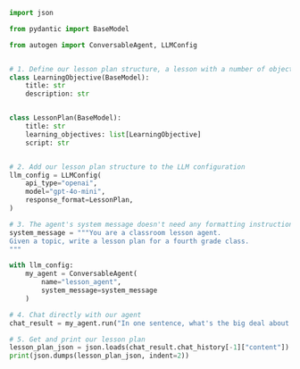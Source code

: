 ```python
import json

from pydantic import BaseModel

from autogen import ConversableAgent, LLMConfig


# 1. Define our lesson plan structure, a lesson with a number of objectives
class LearningObjective(BaseModel):
    title: str
    description: str


class LessonPlan(BaseModel):
    title: str
    learning_objectives: list[LearningObjective]
    script: str


# 2. Add our lesson plan structure to the LLM configuration
llm_config = LLMConfig(
    api_type="openai",
    model="gpt-4o-mini",
    response_format=LessonPlan,
)

# 3. The agent's system message doesn't need any formatting instructions
system_message = """You are a classroom lesson agent.
Given a topic, write a lesson plan for a fourth grade class.
"""

with llm_config:
    my_agent = ConversableAgent(
        name="lesson_agent",
        system_message=system_message
    )

# 4. Chat directly with our agent
chat_result = my_agent.run("In one sentence, what's the big deal about AI?")

# 5. Get and print our lesson plan
lesson_plan_json = json.loads(chat_result.chat_history[-1]["content"])
print(json.dumps(lesson_plan_json, indent=2))
```
